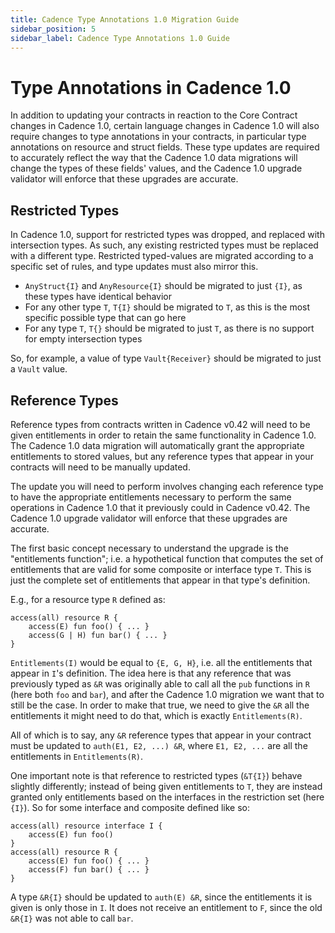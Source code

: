 ```yaml
---
title: Cadence Type Annotations 1.0 Migration Guide
sidebar_position: 5
sidebar_label: Cadence Type Annotations 1.0 Guide
---
```


# Type Annotations in Cadence 1.0

In addition to updating your contracts in reaction to the Core Contract changes in Cadence 1.0, 
certain language changes in Cadence 1.0 will also require changes to type annotations in your contracts, 
in particular type annotations on resource and struct fields. 
These type updates are required to accurately reflect the way that the Cadence 1.0 data migrations will change
the types of these fields' values, and the Cadence 1.0 upgrade validator will enforce that these upgrades are accurate. 

## Restricted Types

In Cadence 1.0, support for restricted types was dropped, and replaced with intersection types. 
As such, any existing restricted types must be replaced with a different type. 
Restricted typed-values are migrated according to a specific set of rules, and type updates must also mirror this. 

* `AnyStruct{I}` and `AnyResource{I}` should be migrated to just `{I}`, as these types have identical behavior
* For any other type `T`, `T{I}` should be migrated to `T`, as this is the most specific possible type that can go here
* For any type `T`, `T{}` should be migrated to just `T`, as there is no support for empty intersection types

So, for example, a value of type `Vault{Receiver}` should be migrated to just a `Vault` value.

## Reference Types

Reference types from contracts written in Cadence v0.42 will need to be given entitlements in order to retain the same functionality 
in Cadence 1.0. 
The Cadence 1.0 data migration will automatically grant the appropriate entitlements to stored values, 
but any reference types that appear in your contracts will need to be manually updated. 

The update you will need to perform involves changing each reference type to have the appropriate entitlements necessary to perform 
the same operations in Cadence 1.0 that it previously could in Cadence v0.42. 
The Cadence 1.0 upgrade validator will enforce that these upgrades are accurate. 

The first basic concept necessary to understand the upgrade is the "entitlements function"; 
i.e. a hypothetical function that computes the set of entitlements that are valid for some composite or interface type `T`. 
This is just the complete set of entitlements that appear in that type's definition. 

E.g., for a resource type `R` defined as:

```cadence
access(all) resource R {
    access(E) fun foo() { ... }
    access(G | H) fun bar() { ... }
}
```

`Entitlements(I)` would be equal to `{E, G, H}`, i.e. all the entitlements that appear in `I`'s definition. 
The idea here is that any reference that was previously typed as `&R` was originally able to call all 
the `pub` functions in `R` (here both `foo` and `bar`), and after the Cadence 1.0 migration we want that to still be the case. 
In order to make that true, we need to give the `&R` all the entitlements it might need to do that, which is exactly `Entitlements(R)`.

All of which is to say, any `&R` reference types that appear in your contract must be updated to `auth(E1, E2, ...) &R`, where `E1, E2, ...` are all 
the entitlements in `Entitlements(R)`.

One important note is that reference to restricted types (`&T{I}`) behave slightly differently; instead of being given entitlements to `T`, they 
are instead granted only entitlements based on the interfaces in the restriction set (here `{I}`). So for some interface and composite defined like so:

```cadence
access(all) resource interface I {
    access(E) fun foo()
}
access(all) resource R {
    access(E) fun foo() { ... }
    access(F) fun bar() { ... }
}
```

A type `&R{I}` should be updated to `auth(E) &R`, since the entitlements it is given is only those in `I`. It does not receive an entitlement to `F`, since
the old `&R{I}` was not able to call `bar`. 